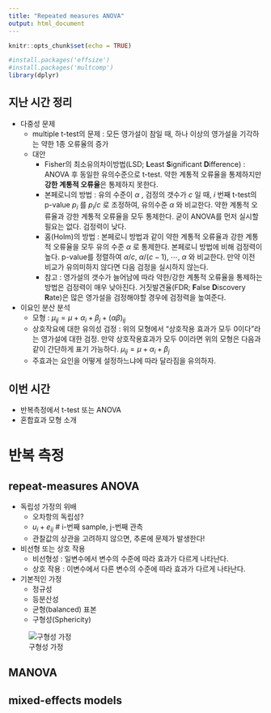 ```yaml
---
title: "Repeated measures ANOVA"
output: html_document
---
```


```r
knitr::opts_chunk$set(echo = TRUE)
```

```r
#install.packages('effsize')
#install.packages('multcomp')
library(dplyr)
```


## 지난 시간 정리

* 다중성 문제
  - multiple t-test의 문제 : 모든 영가설이 참일 때, 하나 이상의 영가설을 기각하는 약한 1종 오류율의 증가
  - 대안 
    - Fisher의 최소유의차이방법(LSD; **L**east **S**ignificant **D**ifference) : ANOVA 후 동일한 유의수준으로 t-test. 약한 계통적 오류율을 통제하지만 **강한 계통적 오류율**은 통제하지 못한다.
    - 본페로니의 방법 : 유의 수준이 $\alpha$ , 검정의 갯수가 $c$ 일 때, $i$ 번째 t-test의 p-value $p_i$ 를 $p_i/c$ 로 조정하여, 유의수준 $\alpha$ 와 비교한다. 약한 계통적 오류율과 강한 계통적 오류율을 모두 통제한다. 굳이 ANOVA를 먼저 실시할 필요는 없다. 검정력이 낮다.
    - 홈(Holm)의 방법 : 본페로니 방법과 같이 약한 계통적 오류율과 강한 계통적 오류율을 모두 유의 수준 $\alpha$ 로 통제한다. 본페로니 방법에 비해 검정력이 높다. p-value를 정렬하여 $\alpha/c,\  \alpha/(c-1),\ \cdots, \ \alpha$ 와 비교한다. 만약 이전 비교가 유의미하지 않다면 다음 검정을 실시하지 않는다.
    - 참고 : 영가설의 갯수가 늘어남에 따라 약한/강한 계통적 오류율을 통제하는 방법은 검정력이 매우 낮아진다. 거짓발견율(FDR; **F**alse **D**iscovery **R**ate)은 많은 영가설을 검정해야할 경우에 검정력을 높여준다.

* 이요인 분산 분석
  * 모형 : $\mu_{ij} = \mu + \alpha_i + \beta_j + (\alpha\beta)_{ij}$
  * 상호작요에 대한 유의성 검정 : 위의 모형에서 "상호작용 효과가 모두 0이다"라는 영가설에 대한 검정. 만약 상호작용효과가 모두 0이라면 위의 모형은 다음과 같이 간단하게 표기 가능하다. $\mu_{ij} = \mu + \alpha_i + \beta_j$
  * 주효과는 요인을 어떻게 설정하느냐에 따라 달라짐을 유의하자.
  
## 이번 시간

* 반복측정에서 t-test 또는 ANOVA
* 혼합효과 모형 소개

# 반복 측정

## repeat-measures ANOVA

* 독립성 가정의 위배
  - 오차항의 독립성?
  - $u_i + e_{ij}$  # i-번째 sample, j-번째 관측
  - 관찰값의 상관을 고려하지 않으면, 추론에 문제가 발생한다!

* 비선형 또는 상호 작용
  - 비선형성 : 일변수에서 변수의 수준에 따라 효과가 다르게 나타난다.
  - 상호 작용 : 이변수에서 다른 변수의 수준에 따라 효과가 다르게 나타난다.

* 기본적인 가정
  - 정규성
  - 등분산성
  - 균형(balanced) 표본
  - 구형성(Sphericity)

![구형성 가정](https://blogfiles.pstatic.net/20150602_4/y4769_1433173222474YrBtE_PNG/%BD%BD%B6%F3%C0%CC%B5%E516.PNG)



## MANOVA

## mixed-effects models